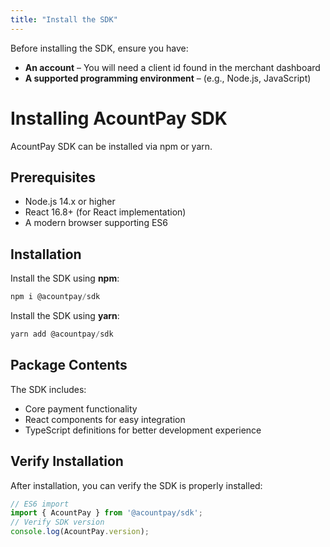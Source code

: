 ```yaml
---
title: "Install the SDK"
---
```


Before installing the SDK, ensure you have:

- **An account** – You will need a client id found in the merchant dashboard
- **A supported programming environment** – (e.g., Node.js, JavaScript)

# Installing AcountPay SDK

AcountPay SDK can be installed via npm or yarn.

## Prerequisites

- Node.js 14.x or higher
- React 16.8+ (for React implementation)
- A modern browser supporting ES6

## Installation

Install the SDK using **npm**:

```javascript 
npm i @acountpay/sdk
```

Install the SDK using **yarn**:

```javascript
yarn add @acountpay/sdk
```

## Package Contents
The SDK includes:

- Core payment functionality
- React components for easy integration
- TypeScript definitions for better development experience

## Verify Installation
After installation, you can verify the SDK is properly installed:

```javascript
// ES6 import
import { AcountPay } from '@acountpay/sdk';
// Verify SDK version
console.log(AcountPay.version);
```
